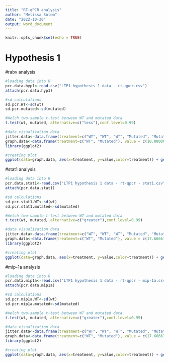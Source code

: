 ---
title: "RT-qPCR analysis"
author: "Melissa Solem"
date: "2022-10-30"
output: word_document
---

```{r setup, include=FALSE}
knitr::opts_chunk$set(echo = TRUE)
```

# Hypothesis 1

#rabv analysis
```{r}
#loading data into R
pcr.data.hyp1<-read.csv("LTP1 hypothesis 1 data - rt-qpcr.csv")
attach(pcr.data.hyp1)

#sd calculations
sd.pcr.WT<-sd(wt)
sd.pcr.mutated<-sd(mutated)

#Welch two-sample t-test between WT and mutated data
t.test(wt, mutated, alternative=c("less"),conf.level=0.99)

#data visualization data
jitter.data<-data.frame(treatment=c("WT", "WT", "WT", "Mutated", "Mutated","Mutated"), value = c(10, 11, 9, 18, 15, 19))
graph.data<-data.frame(treatment=c("WT", "Mutated"), value = c(10.00000, 17.33333 ), sd = c(1, 2.081666))
library(ggplot2)

#creating plot
ggplot(data=graph.data, aes(x=treatment, y=value,color=treatment)) + geom_bar(stat="identity") + geom_jitter(data=jitter.data) + geom_errorbar(aes(x=treatment,ymin=(value-sd),ymax=(value+sd))) + xlab("Treatment") + ylab("RT-qPCR threshold (Ct) values") + ggtitle("RT-qPCR Analysis: RABV mRNA")
```
#stat1 analysis
```{r}
#loading data into R
pcr.data.stat1<-read.csv("LTP1 hypothesis 1 data - rt-qpcr - stat1.csv")
attach(pcr.data.stat1)

#sd calculations
sd.pcr.stat1.WT<-sd(wt)
sd.pcr.stat1.mutated<-sd(mutated)

#Welch two-sample t-test between WT and mutated data
t.test(wt, mutated, alternative=c("greater"),conf.level=0.99)

#data visualization data
jitter.data<-data.frame(treatment=c("WT", "WT", "WT", "Mutated", "Mutated","Mutated"), value = c(18, 17, 18, 12, 14, 11))
graph.data<-data.frame(treatment=c("WT", "Mutated"), value = c(17.66667, 12.33333), sd = c(0.5773503, 1.527525))
library(ggplot2)

#creating plot
ggplot(data=graph.data, aes(x=treatment, y=value,color=treatment)) + geom_bar(stat="identity") + geom_jitter(data=jitter.data) + geom_errorbar(aes(x=treatment,ymin=(value-sd),ymax=(value+sd))) + xlab("Treatment") + ylab("RT-qPCR threshold (Ct) values") + ggtitle("RT-qPCR Analysis: STAT1 mRNA")
```

#mip-1a analysis
```{r}
#loading data into R
pcr.data.mip1a<-read.csv("LTP1 hypothesis 1 data - rt-qpcr - mip-1a.csv")
attach(pcr.data.mip1a)

#sd calculations
sd.pcr.mip1a.WT<-sd(wt)
sd.pcr.mip1a.mutated<-sd(mutated)

#Welch two-sample t-test between WT and mutated data
t.test(wt, mutated, alternative=c("greater"),conf.level=0.99)

#data visualization data
jitter.data<-data.frame(treatment=c("WT", "WT", "WT", "Mutated", "Mutated","Mutated"), value = c(16, 18, 19, 9, 11, 12))
graph.data<-data.frame(treatment=c("WT", "Mutated"), value = c(17.66667, 10.66667), sd = c(1.527525, 1.527525))
library(ggplot2)

#creating plot
ggplot(data=graph.data, aes(x=treatment, y=value,color=treatment)) + geom_bar(stat="identity") + geom_jitter(data=jitter.data) + geom_errorbar(aes(x=treatment,ymin=(value-sd),ymax=(value+sd))) + xlab("Treatment") + ylab("RT-qPCR threshold (Ct) values") + ggtitle("RT-qPCR Analysis: MIP-1a mRNA")
```
